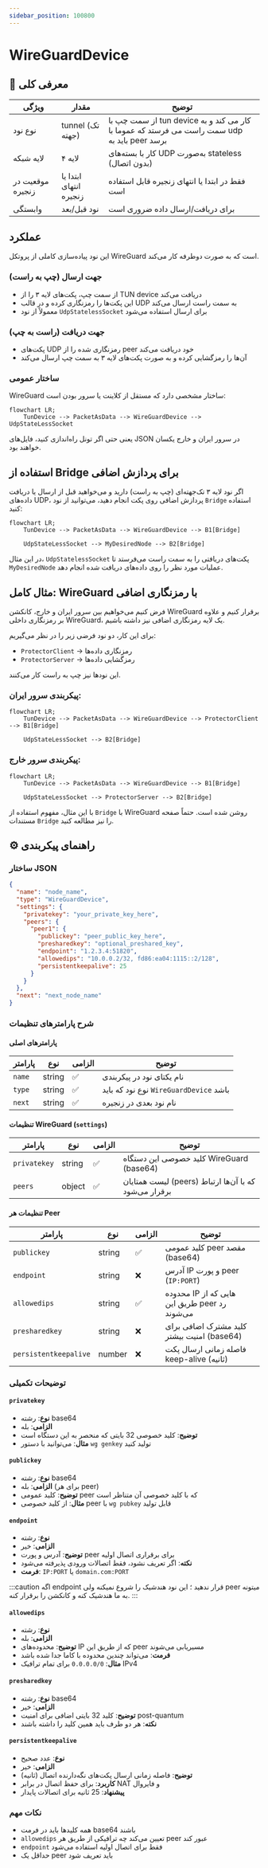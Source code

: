 ```yaml
---
sidebar_position: 100800
---
```


# WireGuardDevice

## 📖 معرفی کلی

| ویژگی              | مقدار                        | توضیح                                              |
|--------------------|------------------------------|----------------------------------------------------|
| نوع نود            | tunnel (تک جهته)             | از سمت چپ با tun device کار می کند و به سمت راست می فرستد که عموما با udp باید به peer برسد                                 |
| لایه شبکه          | لایه  ۴                    | کار با بسته‌های UDP به‌صورت stateless (بدون اتصال) |
| موقعیت در زنجیره    | ابتدا یا انتهای زنجیره        | فقط در ابتدا یا انتهای زنجیره قابل استفاده است    |
| وابستگی            | نود قبل/بعد                  | برای دریافت/ارسال داده ضروری است                  |


## عملکرد

این نود پیاده‌سازی کاملی از پروتکل WireGuard است که به صورت دوطرفه کار می‌کند.

### جهت ارسال (چپ به راست)
- از سمت چپ، پکت‌های لایه ۳ را از TUN device دریافت می‌کند
- این پکت‌ها را رمزنگاری کرده و در قالب UDP به سمت راست ارسال می‌کند
- معمولاً از نود `UdpStatelessSocket` برای ارسال استفاده می‌شود

### جهت دریافت (راست به چپ)  
- پکت‌های UDP رمزنگاری شده را از peer خود دریافت می‌کند
- آن‌ها را رمزگشایی کرده و به صورت پکت‌های لایه ۳ به سمت چپ ارسال می‌کند

### ساختار عمومی
WireGuard ساختار مشخصی دارد که مستقل از کلاینت یا سرور بودن است:


```mermaid
flowchart LR;
    TunDevice --> PacketAsData --> WireGuardDevice --> UdpStateLessSocket
```

یعنی حتی اگر تونل راه‌اندازی کنید، فایل‌های JSON در سرور ایران و خارج یکسان خواهند بود.

## استفاده از Bridge برای پردازش اضافی

اگر نود لایه ۳ تک‌جهته‌ای (چپ به راست) دارید و می‌خواهید قبل از ارسال یا دریافت داده‌های UDP، پردازش اضافی روی پکت انجام دهید، می‌توانید از نود `Bridge` استفاده کنید:


```mermaid
flowchart LR;
    TunDevice --> PacketAsData --> WireGuardDevice --> B1[Bridge]
    
    UdpStateLessSocket --> MyDesiredNode --> B2[Bridge]
```

در این مثال، `UdpStatelessSocket` پکت‌های دریافتی را به سمت راست می‌فرستد تا `MyDesiredNode` عملیات مورد نظر را روی داده‌های دریافت شده انجام دهد.

## مثال کامل: WireGuard با رمزنگاری اضافی

فرض کنیم می‌خواهیم بین سرور ایران و خارج، کانکشن WireGuard برقرار کنیم و علاوه بر رمزنگاری داخلی WireGuard، یک لایه رمزنگاری اضافی نیز داشته باشیم.

برای این کار، دو نود فرضی زیر را در نظر می‌گیریم:

- `ProtectorClient` → رمزنگاری داده‌ها
- `ProtectorServer` → رمزگشایی داده‌ها

این نودها نیز چپ به راست کار می‌کنند.

### پیکربندی سرور ایران:

```mermaid
flowchart LR;
    TunDevice --> PacketAsData --> WireGuardDevice --> ProtectorClient --> B1[Bridge]
    
    UdpStateLessSocket --> B2[Bridge]
```

### پیکربندی سرور خارج:

```mermaid
flowchart LR;
    TunDevice --> PacketAsData --> WireGuardDevice --> B1[Bridge]
    
    UdpStateLessSocket --> ProtectorServer --> B2[Bridge]
```

با این مثال، مفهوم استفاده از `Bridge` با WireGuard روشن شده است. حتماً صفحه مستندات `Bridge` را نیز مطالعه کنید.

## ⚙️ راهنمای پیکربندی

### ساختار JSON

```json
{
  "name": "node_name",
  "type": "WireGuardDevice",
  "settings": {
    "privatekey": "your_private_key_here",
    "peers": {
      "peer1": {
        "publickey": "peer_public_key_here",
        "presharedkey": "optional_preshared_key",
        "endpoint": "1.2.3.4:51820",
        "allowedips": "10.0.0.2/32, fd86:ea04:1115::2/128",
        "persistentkeepalive": 25
      }
    }
  },
  "next": "next_node_name"
}
```

### شرح پارامترهای تنظیمات

#### پارامترهای اصلی

| پارامتر | نوع | الزامی | توضیح |
|---------|-----|--------|-------|
| `name` | string | ✅ | نام یکتای نود در پیکربندی |
| `type` | string | ✅ | نوع نود که باید `WireGuardDevice` باشد |
| `next` | string | ✅ | نام نود بعدی در زنجیره |

#### تنظیمات WireGuard (`settings`)

| پارامتر | نوع | الزامی | توضیح |
|---------|-----|--------|-------|
| `privatekey` | string | ✅ | کلید خصوصی این دستگاه WireGuard (base64) |
| `peers` | object | ✅ | لیست همتایان (peers) که با آن‌ها ارتباط برقرار می‌شود |

#### تنظیمات هر Peer

| پارامتر | نوع | الزامی | توضیح |
|---------|-----|--------|-------|
| `publickey` | string | ✅ | کلید عمومی peer مقصد (base64) |
| `endpoint` | string | ❌ | آدرس IP و پورت peer (`IP:PORT`) |
| `allowedips` | string | ✅ | محدوده IP هایی که از طریق این peer رد می‌شوند |
| `presharedkey` | string | ❌ | کلید مشترک اضافی برای امنیت بیشتر (base64) |
| `persistentkeepalive` | number | ❌ | فاصله زمانی ارسال پکت keep-alive (ثانیه) |

### توضیحات تکمیلی

#### `privatekey`
- **نوع**: رشته base64
- **الزامی**: بله
- **توضیح**: کلید خصوصی 32 بایتی که منحصر به این دستگاه است
- **مثال**: می‌توانید با دستور `wg genkey` تولید کنید

#### `publickey`
- **نوع**: رشته base64  
- **الزامی**: بله (برای هر peer)
- **توضیح**: کلید عمومی peer که با کلید خصوصی آن متناظر است
- **مثال**: از کلید خصوصی peer با `wg pubkey` قابل تولید

#### `endpoint`
- **نوع**: رشته
- **الزامی**: خیر
- **توضیح**: آدرس و پورت peer برای برقراری اتصال اولیه
- **نکته**: اگر تعریف نشود، فقط اتصالات ورودی پذیرفته می‌شود
- **فرمت**: `IP:PORT` یا `domain.com:PORT`

:::caution
اگه endpoint قرار ندهید ؛ این نود هندشیک را شروع نمیکنه ولی peer میتونه به ما هندشیک کنه و کانکشن را برقرار کنه.
:::

#### `allowedips`
- **نوع**: رشته
- **الزامی**: بله
- **توضیح**: محدوده‌های IP که از طریق این peer مسیریابی می‌شوند
- **فرمت**: می‌تواند چندین محدوده با کاما جدا شده باشد
- **مثال**: `0.0.0.0/0` برای تمام ترافیک IPv4

#### `presharedkey`
- **نوع**: رشته base64
- **الزامی**: خیر
- **توضیح**: کلید 32 بایتی اضافی برای امنیت post-quantum
- **نکته**: هر دو طرف باید همین کلید را داشته باشند

#### `persistentkeepalive`
- **نوع**: عدد صحیح
- **الزامی**: خیر
- **توضیح**: فاصله زمانی ارسال پکت‌های نگه‌دارنده اتصال (ثانیه)
- **کاربرد**: برای حفظ اتصال در برابر NAT و فایروال
- **پیشنهاد**: 25 ثانیه برای اتصالات پایدار

### نکات مهم
- همه کلیدها باید در فرمت base64 باشند
- `allowedips` تعیین می‌کند چه ترافیکی از طریق هر peer عبور کند
- `endpoint` فقط برای اتصال اولیه استفاده می‌شود
- حداقل یک peer باید تعریف شود